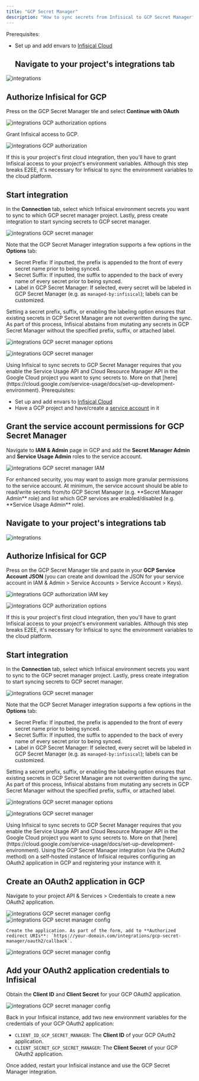 ---
title: "GCP Secret Manager"
description: "How to sync secrets from Infisical to GCP Secret Manager"
---

<Tabs>
  <Tab title="Usage">

<AccordionGroup>
  <Accordion title="Connect with OAuth2">
  
  Prerequisites:

- Set up and add envars to [Infisical Cloud](https://app.infisical.com)
  ## Navigate to your project's integrations tab

![integrations](../../images/integrations.png)

## Authorize Infisical for GCP

Press on the GCP Secret Manager tile and select **Continue with OAuth**

![integrations GCP authorization options](../../images/integrations/gcp-secret-manager/integrations-gcp-secret-manager-auth-options.png)

Grant Infisical access to GCP.

![integrations GCP authorization](../../images/integrations/gcp-secret-manager/integrations-gcp-secret-manager-auth.png)

<Info>
  If this is your project's first cloud integration, then you'll have to grant
  Infisical access to your project's environment variables. Although this step
  breaks E2EE, it's necessary for Infisical to sync the environment variables to
  the cloud platform.
</Info>

## Start integration

In the **Connection** tab, select which Infisical environment secrets you want to sync to which GCP secret manager project. Lastly, press create integration to start syncing secrets to GCP secret manager.

![integrations GCP secret manager](../../images/integrations/gcp-secret-manager/integrations-gcp-secret-manager-create.png)

Note that the GCP Secret Manager integration supports a few options in the **Options** tab:

- Secret Prefix: If inputted, the prefix is appended to the front of every secret name prior to being synced.
- Secret Suffix: If inputted, the suffix to appended to the back of every name of every secret prior to being synced.
- Label in GCP Secret Manager: If selected, every secret will be labeled in GCP Secret Manager (e.g. as `managed-by:infisical`); labels can be customized.

Setting a secret prefix, suffix, or enabling the labeling option ensures that existing secrets in GCP Secret Manager are not overwritten during the sync. As part of this process, Infisical abstains from mutating any secrets in GCP Secret Manager without the specified prefix, suffix, or attached label.

![integrations GCP secret manager options](../../images/integrations/gcp-secret-manager/integrations-gcp-secret-manager-create-options.png)

![integrations GCP secret manager](../../images/integrations/gcp-secret-manager/integrations-gcp-secret-manager.png)

<Warning>
    Using Infisical to sync secrets to GCP Secret Manager requires that you enable
    the Service Usage API and Cloud Resource Manager API in the Google Cloud project you want to sync secrets to. More on that [here](https://cloud.google.com/service-usage/docs/set-up-development-environment).
</Warning>
  </Accordion>
  <Accordion title="Connect with Service Account JSON">
  Prerequisites:

- Set up and add envars to [Infisical Cloud](https://app.infisical.com)
- Have a GCP project and have/create a [service account](https://cloud.google.com/iam/docs/service-account-overview) in it

## Grant the service account permissions for GCP Secret Manager

Navigate to **IAM & Admin** page in GCP and add the **Secret Manager Admin** and **Service Usage Admin** roles to the service account.

![integrations GCP secret manager IAM](../../images/integrations/gcp-secret-manager/integrations-gcp-secret-manager-iam.png)

<Info>
  For enhanced security, you may want to assign more granular permissions to the service account. At minimum,
  the service account should be able to read/write secrets from/to GCP Secret Manager (e.g. **Secret Manager Admin** role)
  and list which GCP services are enabled/disabled (e.g. **Service Usage Admin** role).
</Info>

## Navigate to your project's integrations tab

![integrations](../../images/integrations.png)

## Authorize Infisical for GCP

Press on the GCP Secret Manager tile and paste in your **GCP Service Account JSON** (you can create and download the JSON for your
service account in IAM & Admin > Service Accounts > Service Account > Keys).

![integrations GCP authorization IAM key](../../images/integrations/gcp-secret-manager/integrations-gcp-secret-manager-iam-key.png)

![integrations GCP authorization options](../../images/integrations/gcp-secret-manager/integrations-gcp-secret-manager-auth-options.png)

<Info>
  If this is your project's first cloud integration, then you'll have to grant
  Infisical access to your project's environment variables. Although this step
  breaks E2EE, it's necessary for Infisical to sync the environment variables to
  the cloud platform.
</Info>

## Start integration

In the **Connection** tab, select which Infisical environment secrets you want to sync to the GCP secret manager project. Lastly, press create integration to start syncing secrets to GCP secret manager.

![integrations GCP secret manager](../../images/integrations/gcp-secret-manager/integrations-gcp-secret-manager-create.png)

Note that the GCP Secret Manager integration supports a few options in the **Options** tab:

- Secret Prefix: If inputted, the prefix is appended to the front of every secret name prior to being synced.
- Secret Suffix: If inputted, the suffix to appended to the back of every name of every secret prior to being synced.
- Label in GCP Secret Manager: If selected, every secret will be labeled in GCP Secret Manager (e.g. as `managed-by:infisical`); labels can be customized.

Setting a secret prefix, suffix, or enabling the labeling option ensures that existing secrets in GCP Secret Manager are not overwritten during the sync. As part of this process, Infisical abstains from mutating any secrets in GCP Secret Manager without the specified prefix, suffix, or attached label.

![integrations GCP secret manager options](../../images/integrations/gcp-secret-manager/integrations-gcp-secret-manager-create-options.png)

![integrations GCP secret manager](../../images/integrations/gcp-secret-manager/integrations-gcp-secret-manager.png)

<Warning>
    Using Infisical to sync secrets to GCP Secret Manager requires that you enable
    the Service Usage API and Cloud Resource Manager API in the Google Cloud project you want to sync secrets to. More on that [here](https://cloud.google.com/service-usage/docs/set-up-development-environment).
</Warning>
  </Accordion>
</AccordionGroup>
  </Tab>
  <Tab title="Self-Hosted Setup">
  Using the GCP Secret Manager integration (via the OAuth2 method) on a self-hosted instance of Infisical requires configuring an OAuth2 application in GCP
  and registering your instance with it.
  
  ## Create an OAuth2 application in GCP
  
  Navigate to your project API & Services > Credentials to create a new OAuth2 application.
   
   ![integrations GCP secret manager config](../../images/integrations/gcp-secret-manager/integrations-gcp-secret-manager-config-api-services.png) 
   ![integrations GCP secret manager config](../../images/integrations/gcp-secret-manager/integrations-gcp-secret-manager-config-new-app.png) 
    
    Create the application. As part of the form, add to **Authorized redirect URIs**: `https://your-domain.com/integrations/gcp-secret-manager/oauth2/callback`.
   
   ![integrations GCP secret manager config](../../images/integrations/gcp-secret-manager/integrations-gcp-secret-manager-config-new-app-form.png) 
   
   ## Add your OAuth2 application credentials to Infisical
   
   Obtain the **Client ID** and **Client Secret** for your GCP OAuth2 application.
   
   ![integrations GCP secret manager config](../../images/integrations/gcp-secret-manager/integrations-gcp-secret-manager-config-credentials.png) 
   
   Back in your Infisical instance, add two new environment variables for the credentials of your GCP OAuth2 application:

   - `CLIENT_ID_GCP_SECRET_MANAGER`: The **Client ID** of your GCP OAuth2 application.
   - `CLIENT_SECRET_GCP_SECRET_MANAGER`: The **Client Secret** of your GCP OAuth2 application.
   
  Once added, restart your Infisical instance and use the GCP Secret Manager integration.

  </Tab>
</Tabs>

